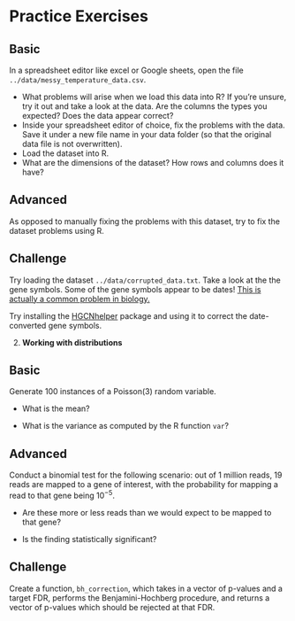# Practice Exercises

::: {.callout-note appearance="simple" icon="false"}
## Basic

In a spreadsheet editor like excel or Google sheets, open the file `../data/messy_temperature_data.csv`.

- What problems will arise when we load this data into R? If you're unsure, try it out and take a look at the data. Are the columns the types you expected? Does the data appear correct?
- Inside your spreadsheet editor of choice, fix the problems with the data. Save it under a new file name in your data folder (so that the original data file is not overwritten). 
- Load the dataset into R.
- What are the dimensions of the dataset? How rows and columns does it have?

:::

::: {.callout-caution appearance="simple" icon="false"}
## Advanced

As opposed to manually fixing the problems with this dataset, try to fix the dataset problems using R. 

:::

::: {.callout-important appearance="simple" icon="false"}
## Challenge

Try loading the dataset `../data/corrupted_data.txt`. 
Take a look at the the gene symbols. Some of the gene symbols appear to be dates!
[This is actually a common problem in biology.](https://www.nature.com/articles/d41586-021-02211-4)

Try installing the [HGCNhelper](https://cran.r-project.org/web/packages/HGNChelper/index.html) package and using it to correct the date-converted gene symbols. 
:::


2.  **Working with distributions**
    
::: {.callout-note appearance="simple" icon="false"}
## Basic

Generate 100 instances of a Poisson(3) random variable.

-   What is the mean?

-   What is the variance as computed by the R function `var`?

:::

::: {.callout-caution appearance="simple" icon="false"}
## Advanced

Conduct a binomial test for the following scenario: out of 1 million reads, 19 reads are mapped to a gene of interest, with the probability for mapping a read to that gene being $10^{-5}$.

-   Are these more or less reads than we would expect to be mapped to that gene?

-   Is the finding statistically significant?

:::

::: {.callout-important appearance="simple" icon="false"}
## Challenge

Create a function, `bh_correction`, which takes in a vector of p-values and a target FDR, performs the Benjamini-Hochberg procedure, and returns a vector of p-values which should be rejected at that FDR.

:::
